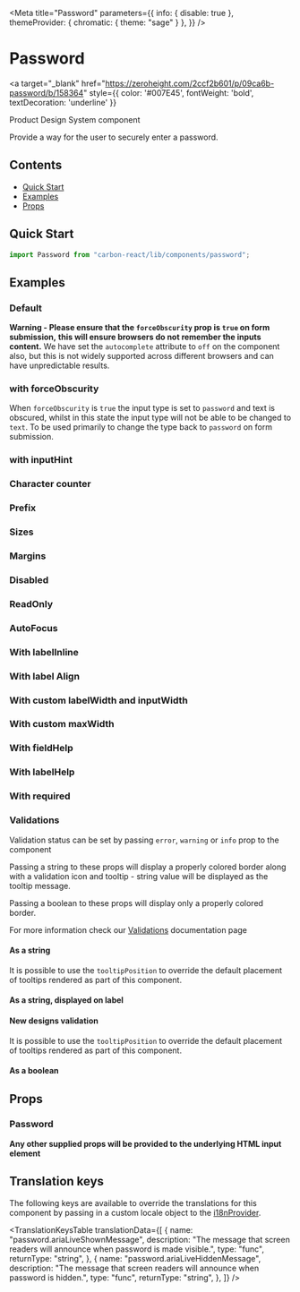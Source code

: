 
<Meta title="Password" 
      parameters={{
        info: { disable: true },
        themeProvider: { chromatic: { theme: "sage" } },
  }} />

# Password

<a
  target="_blank"
  href="https://zeroheight.com/2ccf2b601/p/09ca6b-password/b/158364"
  style={{ color: '#007E45', fontWeight: 'bold', textDecoration: 'underline' }}
>
  Product Design System component
</a>

Provide a way for the user to securely enter a password.

## Contents

- [Quick Start](#quick-start)
- [Examples](#examples)
- [Props](#props)

## Quick Start

```javascript
import Password from "carbon-react/lib/components/password";
```

## Examples

### Default

**Warning - Please ensure that the `forceObscurity` prop is `true` on form submission,**
**this will ensure browsers do not remember the inputs content.** 
We have set the `autocomplete` attribute to `off` on the component also, but this is not widely 
supported across different browsers and can have unpredictable results.

<Canvas>
  <Story name="default" story={stories.Default} />
</Canvas>

### with forceObscurity

When `forceObscurity` is `true` the input type is set to `password` and text is obscured, whilst in this state
the input type will not be able to be changed to `text`. To be used primarily to change the type back to
`password` on form submission. 

<Canvas>
  <Story name="with forceObscurity" story={stories.ForceObscurity} />
</Canvas>

### with inputHint

<Canvas>
  <Story name="with inputHint" story={stories.InputHint} />
</Canvas>

### Character counter

<Canvas>
  <Story name="with character counter" story={stories.CharacterCounter} />
</Canvas>


### Prefix

<Canvas>
  <Story name="with prefix" story={stories.Prefix} />
</Canvas>


### Sizes

<Canvas>
  <Story name="with sizes" story={stories.Sizes} />
</Canvas>

### Margins

<Canvas>
  <Story name="with margins" story={stories.Margins} />
</Canvas>

### Disabled

<Canvas>
  <Story name="disabled" story={stories.Disabled} />
</Canvas>

### ReadOnly

<Canvas>
  <Story name="readOnly" story={stories.ReadOnly} />
</Canvas>

### AutoFocus

<Canvas>
  <Story name="with autoFocus" story={stories.AutoFocus} />
</Canvas>

### With labelInline

<Canvas>
  <Story name="with labelInline" story={stories.WithLabelInline} />
</Canvas>

### With label Align

<Canvas>
  <Story name="with labelAlign" story={stories.WithLabelAlign} />
</Canvas>

### With custom labelWidth and inputWidth

<Canvas>
  <Story name="with custom labelWidth and inputWidth" story={stories.WithCustomLabelWidthAndInputWidth} />
</Canvas>

### With custom maxWidth

<Canvas>
  <Story name="with custom maxWidth" story={stories.WithCustomMaxWidth} />
</Canvas>

### With fieldHelp

<Canvas>
  <Story name="with fieldHelp" story={stories.WithFieldHelp} />
</Canvas>

### With labelHelp

<Canvas>
  <Story name="with labelHelp" story={stories.WithLabelHelp} />
</Canvas>

### With required

<Canvas>
  <Story name="required" story={stories.WithRequired} />
</Canvas>



### Validations

Validation status can be set by passing `error`, `warning` or `info` prop to the component

Passing a string to these props will display a properly colored border along with a validation icon and tooltip - string value will be displayed as the tooltip message.

Passing a boolean to these props will display only a properly colored border.

For more information check our [Validations](?path=/docs/documentation-validations--page "Validations") documentation page

#### As a string

<Canvas>
  <Story
    name="validations - string - component"
    story={stories.ValidationsAsAString}
  />
</Canvas>

It is possible to use the `tooltipPosition` to override the default placement of tooltips rendered as part of this component.

<Canvas>
  <Story
    name="validations - string - with tooltipPosition overriden - component"
    story={stories.ValidationsAsAStringWithTooltipCustom}
  />
</Canvas>

#### As a string, displayed on label

<Canvas>
  <Story
    name="validations - string - label"
    story={stories.ValidationsAsAStringDisplayedOnLabel}
  />
</Canvas>

#### New designs validation

<Canvas>
  <Story
    name="validations - string - new design"
    story={stories.NewDesignsValidation}
  />
</Canvas>

It is possible to use the `tooltipPosition` to override the default placement of tooltips rendered as part of this component.

<Canvas>
  <Story
    name="validations - string - with tooltipPosition overriden - label"
    story={stories.ValidationsAsAStringWithTooltipDefault}
  />
</Canvas>

#### As a boolean

<Canvas>
  <Story name="validations - boolean" story={stories.ValidationsAsABoolean} />
</Canvas>

## Props

### Password

<StyledSystemProps of={Password} noHeader margin />

**Any other supplied props will be provided to the underlying HTML input element**

## Translation keys

The following keys are available to override the translations for this component by passing in a custom locale object to the
[i18nProvider](https://carbon.sage.com/?path=/story/documentation-i18n--page).

<TranslationKeysTable
  translationData={[
    {
      name: "password.ariaLiveShownMessage",
      description: "The message that screen readers will announce when password is made visible.",
      type: "func",
      returnType: "string",
    },
        {
      name: "password.ariaLiveHiddenMessage",
      description: "The message that screen readers will announce when password is hidden.",
      type: "func",
      returnType: "string",
    },
  ]}
/>
